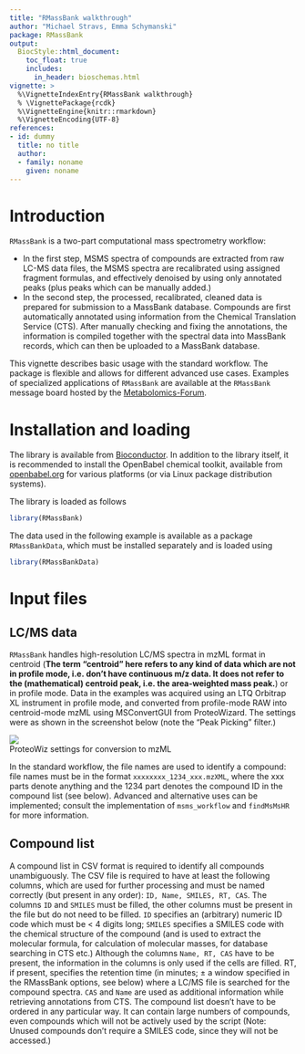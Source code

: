 ---
title: "RMassBank walkthrough"
author: "Michael Stravs, Emma Schymanski"
package: RMassBank
output: 
  BiocStyle::html_document:
    toc_float: true
    includes:
      in_header: bioschemas.html
vignette: >
  %\VignetteIndexEntry{RMassBank walkthrough}
  % \VignettePackage{rcdk}
  %\VignetteEngine{knitr::rmarkdown}
  %\VignetteEncoding{UTF-8}  
references:
- id: dummy
  title: no title
  author:
  - family: noname
    given: noname
---

# Introduction

`RMassBank` is a two-part computational mass spectrometry workflow:

* In the first step, MSMS spectra of compounds are extracted from raw LC-MS data files, 
  the MSMS spectra are recalibrated using assigned fragment formulas, and effectively 
  denoised by using only annotated peaks (plus peaks which can be manually added.)
* In the second step, the processed, recalibrated, cleaned data is prepared for 
  submission to a MassBank database. Compounds are first automatically annotated using 
  information from the Chemical Translation Service (CTS). After manually checking and 
  fixing the annotations, the information is compiled together with the spectral data
  into MassBank records, which can then be uploaded to a MassBank database.

This vignette describes basic usage with the standard workflow. The package is
flexible and allows for different advanced use cases. Examples of specialized
applications of `RMassBank` are available at the `RMassBank` message board hosted
by the [Metabolomics-Forum](http://www.metabolomics-forum.com/viewforum.php?f=29).

# Installation and loading

The library is available from [Bioconductor](http://www.bioconductor.org).
In addition to the library itself, it is recommended to install the OpenBabel
chemical toolkit, available from [openbabel.org](http://www.openbabel.org) for various
platforms (or via Linux package distribution systems).

The library is loaded as follows

```{r}
library(RMassBank)
```

The data used in the following example is available as a package `RMassBankData`,
which must be installed separately and is loaded using 

```{r}
library(RMassBankData)
``` 

# Input files

## LC/MS data

`RMassBank` handles high-resolution LC/MS spectra in mzML format in
centroid (**The term "centroid" here refers to any kind of data which are
not in profile mode, i.e. don't have continuous m/z data. It does not refer to
the (mathematical) centroid peak, i.e. the area-weighted mass peak.**) or in
profile mode.
Data in the examples was acquired using an LTQ Orbitrap XL instrument in profile
mode, and converted from profile-mode RAW into centroid-mode mzML
using MSConvertGUI from ProteoWizard. The settings were as shown in the 
screenshot below (note the "Peak Picking" filter.)

![](graphics/proteowiz.PNG) <br />
ProteoWiz settings for conversion to mzML

In the standard workflow, the file names are used to identify a
compound: file names must be in the format `xxxxxxxx_1234_xxx.mzXML`,
where the xxx parts denote anything and the 1234 part denotes the compound ID in
the compound list (see below). Advanced and alternative uses can be implemented;
consult the implementation of `msms_workflow`  and `findMsMsHR` for
more information.

## Compound list

A compound list in CSV format is required to identify all compounds unambiguously. 
The CSV file is required to have at least the following columns, which are used for 
further processing and must be named correctly (but present in any order): `ID, Name, SMILES, RT,
CAS`. The columns `ID` and `SMILES` must be filled, the other columns
must be present in the file but do not need to be filled.
`ID` specifies an (arbitrary) numeric ID code which must be < 4 digits long; `SMILES` specifies
a SMILES code with the chemical structure of the compound (and is used to extract the
molecular formula, for calculation of molecular masses, for database searching in CTS etc.) 
Although the columns `Name, RT, CAS` have to be present, the
information in the columns is only used if the cells are filled.
RT, if present, specifies the retention time (in minutes; $\pm$ a window specified in the RMassBank options, see below)
where a LC/MS file is searched for the compound spectra. `CAS` and `Name`
are used as additional information while retrieving annotations from CTS. The
compound list doesn't have to be ordered in any particular way. It can contain large numbers of compounds,
even compounds which will not be actively used by the script (Note: Unused compounds
don't require a SMILES code, since they will not be accessed.)

